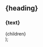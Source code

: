   <Section pt="10|16|32" pb="12|0|8" {...props}>
    <Container textAlign="center">
      <H1
        m="0"
        mb="8"
        fontWeight="extrabold"
        lineHeight="1"
        letterSpacing="-0.07em"
        fontSize="48|70|100"
      >
        {heading}
      </H1>
      <H3
        fontSize="md|xl"
        mt="0"
        mb="10"
        color="lead"
        letterSpacing="-0.02em"
        fontWeight="normal"
        lineHeight="relaxed"
      >
        {text}
      </H3>
      {children}
    </Container>
  </Section>
);
